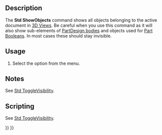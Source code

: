 <languages/>
<translate>

<!--T:1-->
{{Docnav
|[[Std_ToggleObjects|ToggleObjects]]
|[[Std_HideObjects|HideObjects]]
|[[Std_View_Menu|Std View Menu]]
|IconL=Std_ToggleObjects.svg
|IconR=Std_HideObjects.svg
|IconC=Freecad.svg
}}

<!--T:2-->
{{GuiCommand
|Name=Std ShowObjects
|MenuLocation=View → Visibility → Show all objects
|Workbenches=All
|SeeAlso=[[Std_ToggleVisibility|Std ToggleVisibility]], [[Std_ShowSelection|Std ShowSelection]], [[Std_HideSelection|Std HideSelection]], [[Std_ToggleObjects|Std ToggleObjects]], [[Std_HideObjects|Std HideObjects]]
}}

==Description== <!--T:3-->

<!--T:4-->
The '''Std ShowObjects''' command shows all objects belonging to the active document in [[3D_View|3D Views]]. Be careful when you use this command as it will also show sub-elements of [[PartDesign_Body|PartDesign bodies]] and objects used for [[Part_Boolean|Part Booleans]]. In most cases these should stay invisible.

==Usage== <!--T:5-->

<!--T:6-->
# Select the {{MenuCommand|View → Visibility → [[Image:Std_ShowObjects.svg|16px]] Show all objects}} option from the menu.

==Notes== <!--T:7-->

<!--T:13-->
See [[Std_ToggleVisibility#Notes|Std ToggleVisibility]].

==Scripting== <!--T:9-->

<!--T:14-->
See [[Std_ToggleVisibility#Scripting|Std ToggleVisibility]].


<!--T:12-->
{{Docnav
|[[Std_ToggleObjects|ToggleObjects]]
|[[Std_HideObjects|HideObjects]]
|[[Std_View_Menu|Std View Menu]]
|IconL=Std_ToggleObjects.svg
|IconR=Std_HideObjects.svg
|IconC=Freecad.svg
}}

</translate>
{{Std_Base_navi{{#translation:}}}}
{{Userdocnavi{{#translation:}}}}